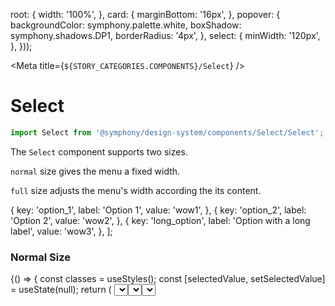 
  root: {
    width: '100%',
  },
  card: {
    marginBottom: '16px',
  },
  popover: {
    backgroundColor: symphony.palette.white,
    boxShadow: symphony.shadows.DP1,
    borderRadius: '4px',
  },
  select: {
    minWidth: '120px',
  },
}));

<Meta title={`${STORY_CATEGORIES.COMPONENTS}/Select`} />

# Select

```js
import Select from '@symphony/design-system/components/Select/Select';
```

The `Select` component supports two sizes.

`normal` size gives the menu a fixed width.

`full` size adjusts the menu's width according the its content.

  {
    key: 'option_1',
    label: 'Option 1',
    value: 'wow1',
  },
  {
    key: 'option_2',
    label: 'Option 2',
    value: 'wow2',
  },
  {
    key: 'long_option',
    label: 'Option with a long label',
    value: 'wow3',
  },
];

### Normal Size

<Preview>
  <Story name="Normal Size">
    {() => {
      const classes = useStyles();
      const [selectedValue, setSelectedValue] = useState(null);
      return (
        <Select
          className={classes.select}
          label="Project"
          options={OPTIONS}
          selectedValue={selectedValue}
          onChange={value => setSelectedValue(value)}
        />
      );
    }}
  </Story>
</Preview>

### Full Size

<Preview>
  <Story name="Full Size">
    {() => {
      const classes = useStyles();
      const [selectedValue, setSelectedValue] = useState(null);
      return (
        <Select
          className={classes.select}
          label="Project"
          options={OPTIONS}
          selectedValue={selectedValue}
          size="full"
          onChange={value => setSelectedValue(value)}
        />
      );
    }}
  </Story>
</Preview>

### Skins

  return <Select label="Project" options={OPTIONS} skin={skin} />;
};

<Preview>
  <Story name="Skins">
    <StoryFrame>
      <SelectWithSkin skin="primary" />
      <SelectWithSkin skin="regular" />
      <SelectWithSkin skin="red" />
      <SelectWithSkin skin="gray" />
      <SelectWithSkin skin="secondaryGray" />
      <SelectWithSkin skin="darkGray" />
      <SelectWithSkin skin="brightGray" />
      <SelectWithSkin skin="orange" />
      <SelectWithSkin skin="green" />
    </StoryFrame>
  </Story>
</Preview>
